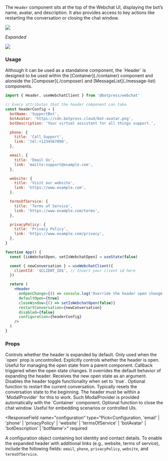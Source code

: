 
The `Header` component sits at the top of the Webchat UI, displaying the bot’s name, avatar, and description.
It also provides access to key actions like restarting the conversation or closing the chat window.

<img src="../../assets/webchat-components_component-library_header.png" />

_Expanded_

<img src="../../assets/webchat-components_component-library_header-expanded.png" />

### Usage

<Note>
  Although it can be used as a standalone component, the `Header` is designed to be used within the
  [Container](./container) component and alonside the [Composer](./composer) and [MessageList](./message-list)
  components.
</Note>

```jsx
import { Header, useWebchatClient } from '@botpress/webchat'

// Every attributes that the header component can take
const headerConfig = {
  botName: 'SupportBot',
  botAvatar: 'https://cdn.botpress.cloud/bot-avatar.png',
  botDescription: 'Your virtual assistant for all things support.',

  phone: {
    title: 'Call Support',
    link: 'tel:+1234567890',
  },

  email: {
    title: 'Email Us',
    link: 'mailto:support@example.com',
  },

  website: {
    title: 'Visit our website',
    link: 'https://www.example.com',
  },

  termsOfService: {
    title: 'Terms of Service',
    link: 'https://www.example.com/terms',
  },

  privacyPolicy: {
    title: 'Privacy Policy',
    link: 'https://www.example.com/privacy',
  },
}

function App() {
  const [isWebchatOpen, setIsWebchatOpen] = useState(false)

  const { newConversation } = useWebchatClient({
    clientId: '$CLIENT_ID$', // Insert your client id here
  })

  return (
    <Header
      onOpenChange={() => console.log('Override the header open change')}
      defaultOpen={true}
      closeWindow={() => setIsWebchatOpen(false)}
      restartConversation={newConversation}
      disabled={false}
      configuration={headerConfig}
    />
  )
}
```

### Props

<ResponseField name="defaultOpen" type="boolean">
  Controls whether the header is expanded by default. Only used when the `open` prop is uncontrolled.
</ResponseField>

<ResponseField name="open" type="boolean">
  Explicitly controls whether the header is open. Useful for managing the open state from a parent component.
</ResponseField>

<ResponseField name="onOpenChange" type="(open: boolean) => void">
  Callback triggered when the open state changes. It overrides the default behavior of expanding the header. Receives
  the new open state as an argument.
</ResponseField>

<ResponseField name="disabled" type="boolean">
  Disables the header toggle functionality when set to `true`.
</ResponseField>

<ResponseField name="restartConversation" type="() => void">
  Optional function to restart the current conversation. Typically resets the conversation state to the beginning. The
  header must be within a `ModalProvider` for this to work. Such ModalProvider is provided automatically with the
  `Container` component.
</ResponseField>

<ResponseField name="closeWindow" type="() => void">
  Optional function to close the chat window. Useful for embedding scenarios or controlled UIs.
</ResponseField>

<ResponseField
  name="configuration"
  type="Pick<Configuration, 'email' | 'phone' | 'privacyPolicy' | 'website' | 'termsOfService' | 'botAvatar' | 'botDescription' | 'botName'>"
  required
>
  A configuration object containing bot identity and contact details. To enable the expanded header with additional
  links (e.g., website, terms of service), include the following fields: `email`, `phone`, `privacyPolicy`, `website`,
  and `termsOfService`.
</ResponseField>
